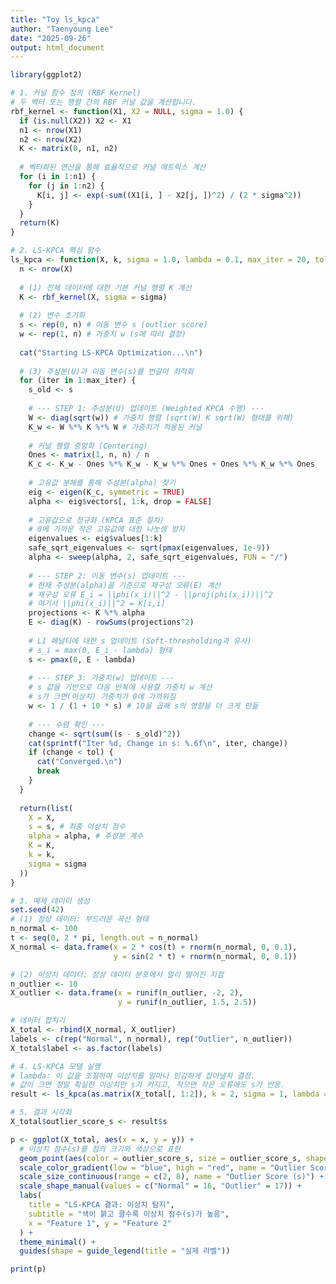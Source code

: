 ```yaml
---
title: "Toy ls_kpca"
author: "Taenyoung Lee"
date: "2025-09-26"
output: html_document
---
```


```r
library(ggplot2)

# 1. 커널 함수 정의 (RBF Kernel)
# 두 벡터 또는 행렬 간의 RBF 커널 값을 계산합니다.
rbf_kernel <- function(X1, X2 = NULL, sigma = 1.0) {
  if (is.null(X2)) X2 <- X1
  n1 <- nrow(X1)
  n2 <- nrow(X2)
  K <- matrix(0, n1, n2)
  
  # 벡터화된 연산을 통해 효율적으로 커널 매트릭스 계산
  for (i in 1:n1) {
    for (j in 1:n2) {
      K[i, j] <- exp(-sum((X1[i, ] - X2[j, ])^2) / (2 * sigma^2))
    }
  }
  return(K)
}

# 2. LS-KPCA 핵심 함수
ls_kpca <- function(X, k, sigma = 1.0, lambda = 0.1, max_iter = 20, tol = 1e-4) {
  n <- nrow(X)
  
  # (1) 전체 데이터에 대한 기본 커널 행렬 K 계산
  K <- rbf_kernel(X, sigma = sigma)
  
  # (2) 변수 초기화
  s <- rep(0, n) # 이동 변수 s (outlier score)
  w <- rep(1, n) # 가중치 w (s에 따라 결정)
  
  cat("Starting LS-KPCA Optimization...\n")
  
  # (3) 주성분(U)과 이동 변수(s)를 번갈아 최적화
  for (iter in 1:max_iter) {
    s_old <- s
    
    # --- STEP 1: 주성분(U) 업데이트 (Weighted KPCA 수행) ---
    W <- diag(sqrt(w)) # 가중치 행렬 (sqrt(W) K sqrt(W) 형태를 위해)
    K_w <- W %*% K %*% W # 가중치가 적용된 커널
    
    # 커널 행렬 중앙화 (Centering)
    Ones <- matrix(1, n, n) / n
    K_c <- K_w - Ones %*% K_w - K_w %*% Ones + Ones %*% K_w %*% Ones
    
    # 고유값 분해를 통해 주성분(alpha) 찾기
    eig <- eigen(K_c, symmetric = TRUE)
    alpha <- eig$vectors[, 1:k, drop = FALSE]
    
    # 고유값으로 정규화 (KPCA 표준 절차)
    # 0에 가까운 작은 고유값에 대한 나눗셈 방지
    eigenvalues <- eig$values[1:k]
    safe_sqrt_eigenvalues <- sqrt(pmax(eigenvalues, 1e-9))
    alpha <- sweep(alpha, 2, safe_sqrt_eigenvalues, FUN = "/")
    
    # --- STEP 2: 이동 변수(s) 업데이트 ---
    # 현재 주성분(alpha)을 기준으로 재구성 오류(E) 계산
    # 재구성 오류 E_i = ||phi(x_i)||^2 - ||proj(phi(x_i))||^2
    # 여기서 ||phi(x_i)||^2 = K[i,i]
    projections <- K %*% alpha
    E <- diag(K) - rowSums(projections^2)
    
    # L1 페널티에 대한 s 업데이트 (Soft-thresholding과 유사)
    # s_i = max(0, E_i - lambda) 형태
    s <- pmax(0, E - lambda)
    
    # --- STEP 3: 가중치(w) 업데이트 ---
    # s 값을 기반으로 다음 반복에 사용할 가중치 w 계산
    # s가 크면(이상치) 가중치가 0에 가까워짐
    w <- 1 / (1 + 10 * s) # 10을 곱해 s의 영향을 더 크게 만듦
    
    # --- 수렴 확인 ---
    change <- sqrt(sum((s - s_old)^2))
    cat(sprintf("Iter %d, Change in s: %.6f\n", iter, change))
    if (change < tol) {
      cat("Converged.\n")
      break
    }
  }
  
  return(list(
    X = X,
    s = s, # 최종 이상치 점수
    alpha = alpha, # 주성분 계수
    K = K,
    k = k,
    sigma = sigma
  ))
}

# 3. 예제 데이터 생성
set.seed(42)
# (1) 정상 데이터: 부드러운 곡선 형태
n_normal <- 100
t <- seq(0, 2 * pi, length.out = n_normal)
X_normal <- data.frame(x = 2 * cos(t) + rnorm(n_normal, 0, 0.1), 
                       y = sin(2 * t) + rnorm(n_normal, 0, 0.1))

# (2) 이상치 데이터: 정상 데이터 분포에서 멀리 떨어진 지점
n_outlier <- 10
X_outlier <- data.frame(x = runif(n_outlier, -2, 2), 
                        y = runif(n_outlier, 1.5, 2.5))

# 데이터 합치기
X_total <- rbind(X_normal, X_outlier)
labels <- c(rep("Normal", n_normal), rep("Outlier", n_outlier))
X_total$label <- as.factor(labels)

# 4. LS-KPCA 모델 실행
# lambda: 이 값을 조절하여 이상치를 얼마나 민감하게 잡아낼지 결정.
# 값이 크면 정말 확실한 이상치만 s가 커지고, 작으면 작은 오류에도 s가 반응.
result <- ls_kpca(as.matrix(X_total[, 1:2]), k = 2, sigma = 1, lambda = 0.1)

# 5. 결과 시각화
X_total$outlier_score_s <- result$s

p <- ggplot(X_total, aes(x = x, y = y)) +
  # 이상치 점수(s)를 점의 크기와 색상으로 표현
  geom_point(aes(color = outlier_score_s, size = outlier_score_s, shape = label), alpha = 0.8) +
  scale_color_gradient(low = "blue", high = "red", name = "Outlier Score (s)") +
  scale_size_continuous(range = c(2, 8), name = "Outlier Score (s)") +
  scale_shape_manual(values = c("Normal" = 16, "Outlier" = 17)) +
  labs(
    title = "LS-KPCA 결과: 이상치 탐지",
    subtitle = "색이 붉고 클수록 이상치 점수(s)가 높음",
    x = "Feature 1", y = "Feature 2"
  ) +
  theme_minimal() +
  guides(shape = guide_legend(title = "실제 라벨"))

print(p)
```

